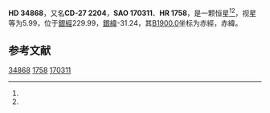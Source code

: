 {{Starbox begin
| name = HD 34868
}}
{{Starbox observe
| epoch = [[J2000.0|J2000.0]]
| constell = {{星座名待查}}<ref name=SIMBAD>{{cite web
 | url=http://simbad.u-strasbg.fr/simbad/sim-id?Ident=HR+1758
 | title =Pulsating variable Star
 | publisher=Centre de Données astronomiques de Strasbourg
 | work=SIMBAD
 | accessdate=2012-07-13}}</ref><ref name=DATA>{{cite web
 | url=http://vizier.u-strasbg.fr/viz-bin/VizieR-5?-out.add=.&-source=5050&-corr=PK=HR&-out.max=9999&HR=1758
 | title=VizieR Detailed Page
 | accessdate=2012-07-13
 | archive-date=2016-03-05
 | archive-url=https://web.archive.org/web/20160305002557/http://vizier.u-strasbg.fr/viz-bin/VizieR-5?-out.add=.&-source=5050&-corr=PK=HR&-out.max=9999&HR=1758
 | dead-url=no
 }}</ref>
| 星官 = 
| ra = {{RA|5|19|23.7}}<ref name=SIMBAD /><ref name=DATA />
| dec = {{DEC|-27|22|8}}<ref name=SIMBAD /><ref name=DATA />
| appmag_v = 5.99<ref name=SIMBAD /><ref name=DATA />
}}
{{Starbox character
| class = A0V<ref name=SIMBAD /><ref name=DATA />
| b-v = -0.04<ref name=SIMBAD /><ref name=DATA />
| u-b = <ref name=SIMBAD /><ref name=DATA />
| r-i = <ref name=SIMBAD /><ref name=DATA />
| variable = 
}}
{{Starbox astrometry
| radial_v = 
| prop_mo_ra = 18
| parallax = 
| p_error = 
}}
{{Starbox catalog
| names =CD-27 2204，[[SAO星表|SAO]] 170311，[[HD星表|HD]] 34868，[[HR星表|HR]] 1758}}
{{Starbox reference |Simbad=HR+1758}}
{{Starbox end}}

'''HD 34868'''，又名'''CD-27 2204'''，'''SAO 170311'''、'''HR 1758'''，是一颗恒星<ref name=SIMBAD /><ref name=DATA />，视星等为5.99，位于[[銀道座標系|銀經]]229.99，[[銀道座標系|銀緯]]-31.24，其[[B1900.0|B1900.0]]坐标为赤經{{RA|5|15|24.5}}，赤緯{{DEC|-27|-31.24|18}}。

== 参考文献 ==
{{reflist}}

{{star-stub}}

[[Category:HD和HDE天體|34868]]
[[Category:HR天體|1758]]
[[Category:SAO天體|170311]]